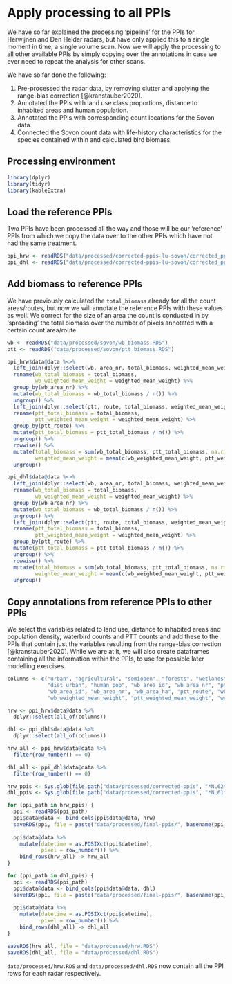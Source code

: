 # Apply processing to all PPIs

We have so far explained the processing 'pipeline' for the PPIs for Herwijnen and Den Helder radars, but have only applied this to a single moment in time, a single volume scan. Now we will apply the processing to all other available PPIs by simply copying over the annotations in case we ever need to repeat the analysis for other scans.

We have so far done the following:

1. Pre-processed the radar data, by removing clutter and applying the range-bias correction [@kranstauber2020].
2. Annotated the PPIs with land use class proportions, distance to inhabited areas and human population.
3. Annotated the PPIs with corresponding count locations for the Sovon data.
4. Connected the Sovon count data with life-history characteristics for the species contained within and calculated bird biomass.

## Processing environment

```r
library(dplyr)
library(tidyr)
library(kableExtra)
```

## Load the reference PPIs
Two PPIs have been processed all the way and those will be our 'reference' PPIs from which we copy the data over to the other PPIs which have not had the same treatment.

```r
ppi_hrw <- readRDS("data/processed/corrected-ppis-lu-sovon/corrected_ppi_hrw_lu_sovon.RDS")
ppi_dhl <- readRDS("data/processed/corrected-ppis-lu-sovon/corrected_ppi_dhl_lu_sovon.RDS")
```

## Add biomass to reference PPIs

We have previously calculated the `total_biomass` already for all the count areas/routes, but now we will annotate the reference PPIs with these values as well. We correct for the size of an area the count is conducted in by 'spreading' the total biomass over the number of pixels annotated with a certain count area/route. 

```r
wb <- readRDS("data/processed/sovon/wb_biomass.RDS")
ptt <- readRDS("data/processed/sovon/ptt_biomass.RDS")

ppi_hrw$data@data %<>%
  left_join(dplyr::select(wb, area_nr, total_biomass, weighted_mean_weight), by = c("wb_area_nr" = "area_nr")) %>%
  rename(wb_total_biomass = total_biomass,
         wb_weighted_mean_weight = weighted_mean_weight) %>%
  group_by(wb_area_nr) %>%
  mutate(wb_total_biomass = wb_total_biomass / n()) %>%  
  ungroup() %>%
  left_join(dplyr::select(ptt, route, total_biomass, weighted_mean_weight), by = c("ptt_route" = "route")) %>%
  rename(ptt_total_biomass = total_biomass,
         ptt_weighted_mean_weight = weighted_mean_weight) %>%
  group_by(ptt_route) %>%
  mutate(ptt_total_biomass = ptt_total_biomass / n()) %>% 
  ungroup() %>%
  rowwise() %>%
  mutate(total_biomass = sum(wb_total_biomass, ptt_total_biomass, na.rm = TRUE),
         weighted_mean_weight = mean(c(wb_weighted_mean_weight, ptt_weighted_mean_weight), na.rm = TRUE)) %>%
  ungroup()

ppi_dhl$data@data %<>%
  left_join(dplyr::select(wb, area_nr, total_biomass, weighted_mean_weight), by = c("wb_area_nr" = "area_nr")) %>%
  rename(wb_total_biomass = total_biomass,
         wb_weighted_mean_weight = weighted_mean_weight) %>%
  group_by(wb_area_nr) %>%
  mutate(wb_total_biomass = wb_total_biomass / n()) %>%
  ungroup() %>%
  left_join(dplyr::select(ptt, route, total_biomass, weighted_mean_weight), by = c("ptt_route" = "route")) %>%
  rename(ptt_total_biomass = total_biomass,
         ptt_weighted_mean_weight = weighted_mean_weight) %>%
  group_by(ptt_route) %>%
  mutate(ptt_total_biomass = ptt_total_biomass / n()) %>%
  ungroup() %>%
  rowwise() %>%
  mutate(total_biomass = sum(wb_total_biomass, ptt_total_biomass, na.rm = TRUE),
         weighted_mean_weight = mean(c(wb_weighted_mean_weight, ptt_weighted_mean_weight), na.rm = TRUE)) %>%
  ungroup()
```

## Copy annotations from reference PPIs to other PPIs

We select the variables related to land use, distance to inhabited areas and population density, waterbird counts and PTT counts and add these to the PPIs that contain just the variables resulting from the range-bias correction [@kranstauber2020]. While we are at it, we will also create dataframes containing all the information within the PPIs, to use for possible later modelling exercises.

```r
columns <- c("urban", "agricultural", "semiopen", "forests", "wetlands", "waterbodies",
             "dist_urban", "human_pop", "wb_area_id", "wb_area_nr", "ptt_route",
             "wb_area_id", "wb_area_nr", "wb_area_ha", "ptt_route", "wb_total_biomass", "ptt_total_biomass", "total_biomass", 
             "wb_weighted_mean_weight", "ptt_weighted_mean_weight", "weighted_mean_weight")

hrw <- ppi_hrw$data@data %>%
  dplyr::select(all_of(columns))

dhl <- ppi_dhl$data@data %>%
  dplyr::select(all_of(columns))

hrw_all <- ppi_hrw$data@data %>%
  filter(row_number() == 0)

dhl_all <- ppi_dhl$data@data %>%
  filter(row_number() == 0)

hrw_ppis <- Sys.glob(file.path("data/processed/corrected-ppis", "*NL62*"))
dhl_ppis <- Sys.glob(file.path("data/processed/corrected-ppis", "*NL61*"))

for (ppi_path in hrw_ppis) {
  ppi <- readRDS(ppi_path)
  ppi$data@data <- bind_cols(ppi$data@data, hrw)
  saveRDS(ppi, file = paste("data/processed/final-ppis/", basename(ppi_path), sep = ""))
  
  ppi$data@data %>%
    mutate(datetime = as.POSIXct(ppi$datetime),
           pixel = row_number()) %>%
    bind_rows(hrw_all) -> hrw_all
}

for (ppi_path in dhl_ppis) {
  ppi <- readRDS(ppi_path)
  ppi$data@data <- bind_cols(ppi$data@data, dhl)
  saveRDS(ppi, file = paste("data/processed/final-ppis/", basename(ppi_path), sep = ""))
  
  ppi$data@data %>%
    mutate(datetime = as.POSIXct(ppi$datetime),
           pixel = row_number()) %>%
    bind_rows(dhl_all) -> dhl_all
}

saveRDS(hrw_all, file = "data/processed/hrw.RDS")
saveRDS(dhl_all, file = "data/processed/dhl.RDS")
```

`data/processed/hrw.RDS` and `data/processed/dhl.RDS` now contain all the PPI rows for each radar respectively.


